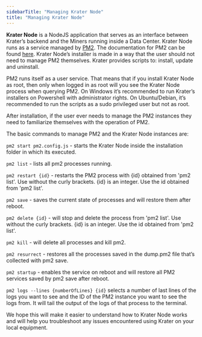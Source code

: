 ```yaml
---
sidebarTitle: "Managing Krater Node"
title: "Managing Krater Node"
---
```

**Krater Node** is a NodeJS application that serves as an interface between Krater’s backend and the Miners running inside a Data Center. Krater Node runs as a service managed by [PM2](http://pm2.io). The documentation for PM2 can be found [here](https://pm2.io/docs/runtime/overview/). 
Krater Node’s installer is made in a way that the user should not need to manage PM2 themselves. Krater provides scripts to: install, update and uninstall. 

PM2 runs itself as a user service. That means that if you install Krater Node as root, then only when logged in as root will you see the Krater Node process when querying PM2. On Windows it’s recommended to run Krater’s installers on Powershell with administrator rights. On Ubuntu/Debian, it’s recommended to run the scripts as a sudo privileged user but not as root.

After installation, if the user ever needs to manage the PM2 instances they need to familiarize themselves with the operation of PM2.

The basic commands to manage PM2 and the Krater Node instances are:


`pm2 start pm2.config.js` - starts the Krater Node inside the installation folder in which its executed.

`pm2 list` - lists all pm2 processes running.

`pm2 restart {id}` - restarts the PM2 process with {id} obtained from 'pm2 list'. Use without the curly brackets. {id} is an integer. Use the id obtained from 'pm2 list'.


`pm2 save` - saves the current state of processes and will restore them after reboot.

`pm2 delete {id}` - will stop and delete the process from 'pm2 list'. Use without the curly brackets. {id} is an integer. Use the id obtained from 'pm2 list'.

`pm2 kill` - will delete all processes and kill pm2.

`pm2 resurrect` - restores all the processes saved in the dump.pm2 file that’s collected with pm2 save.

`pm2 startup` - enables the service on reboot and will restore all PM2 services saved by pm2 save after reboot.

`pm2 logs --lines {numberOfLines} {id}` selects a number of last lines of the logs you want to see and the ID of the PM2 instance you want to see the logs from. It will tail the output of the logs of that process to the terminal.

We hope this will make it easier to understand how to Krater Node works and will help you troubleshoot any issues encountered using Krater on your local equipment.